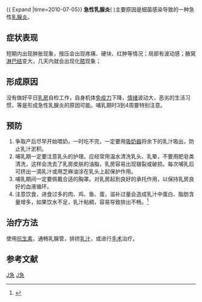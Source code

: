 
{{ Expand |time=2010-07-05}}
{{Medical}}
'''急性乳腺炎'''( {{lang-en|acute mastitis}} )主要原因是细菌感染导致的一种急性[[乳腺炎|乳腺炎]]。

== 症状表现 ==
短期内出现肿胀现象，按压会出现疼痛、硬块、红肿等情况；局部有波动感；腋窝[[淋巴结|淋巴结]]变大，几天内就会出现化[[脓|脓]]现象；

== 形成原因 ==
没有做好平日[[乳房|乳房]]自检工作，自身机体[[免疫力|免疫力]]下降，[[情绪|情绪]]波动大，恶劣的生活习惯，等是形成急性乳腺炎的原因可能。哺乳期时3到4周要特别注意。
== 预防 ==
# 争取产后尽早开始喂奶，一时吃不完，一定要用[[吸乳器|吸奶器]]将余下的乳汁吸出，防止乳汁淤积。
# 哺乳期一定要注意乳头的护理。应经常用温水清洗乳头、乳晕，不要用肥皂类清洗，这样会洗去了乳房皮肤的油脂，乳房容易出现皲裂或破损。每次哺乳后可挤出一滴乳汁或用芝麻油涂在乳头上起保护作用。
# 哺乳期间一定要佩戴合适的胸罩。对乳房起到良好的承托作用，以保持乳房良好的血液循环。
# 注意饮食，进食过多的肉、鸡、鱼、蛋，滋补过量会造成乳汁中蛋白、脂肪含量增多，如果饮水不足，乳汁粘稠，容易导致排出不畅。<ref>{{cite web |url=http://www.ycwb.com/ePaper/ycwb/html/2015-01/29/content_639994.htm |title=新手妈妈不懂喂奶护乳易得急性乳腺炎 |deadurl=yes |archiveurl=https://web.archive.org/web/20150226110350/http://www.ycwb.com/ePaper/ycwb/html/2015-01/29/content_639994.htm |archivedate=2015-02-26 }}</ref>

== 治疗方法 ==
使用[[抗生素|抗生素]]，通畅乳腺管，排挤[[乳汁|乳汁]]，或进行[[手术|手术]]治疗。
==参考文献==
{{reflist}}
{{med-stub}}

[[分類:炎症|J急]]
[[分類:乳房疾病|J急]]